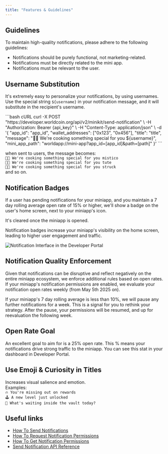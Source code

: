 ```yaml
---
title: "Features & Guidelines"
---
```


## Guidelines

To maintain high-quality notifications, please adhere to the following guidelines:

- Notifications should be purely functional, not marketing-related.
- Notifications must be directly related to the mini app.
- Notifications must be relevant to the user.

## Username Substitution

It's extremely easy to personalize your notifications, by using usernames.
Use the special string `${username}` in your notification message, and it will substitute in
the recipient's username.

<CodeGroup>
```bash cURL
curl -X POST "https://developer.worldcoin.org/api/v2/minikit/send-notification" \
    -H "Authorization: Bearer {api_key}" \
    -H "Content-Type: application/json" \
    -d '{
          "app_id": "app_id", 
          "wallet_addresses": ["0x123", "0x456"], 
          "title": "title", 
          "message": "🧑‍🍳 We're cooking something special for you ${username}", 
          "mini_app_path": "worldapp://mini-app?app_id=[app_id]&path=[path]"
        }'
```
</CodeGroup>

when sent to users, the message becomes:  
`🧑‍🍳 We're cooking something special for you mistico`  
`🧑‍🍳 We're cooking something special for you tute`  
`🧑‍🍳 We're cooking something special for you struck`  
and so on.

<div style={{ display: 'flex', alignItems: 'flex-start', gap: '10px' }}> 
<div>

## Notification Badges

If a user has pending notifications for your miniapp, and you maintain
a 7 day rolling average open rate of 15% or higher, we'll show a badge on the user's home screen,
next to your miniapp's icon.

It's cleared once the miniapp is opened.

Notification badges increase your miniapp's visibility on the home screen, leading to higher user engagement and traffic.

</div>

<div style={{ maxWidth: '30%' }}>
<img src="/images/docs/mini-apps/notifications/notification-badges.jpg" alt="Notification Interface in the Developer Portal" />
</div>
</div>

## Notification Quality Enforcement

Given that notifications can be disruptive and reflect negatively on the entire miniapp ecosystem,
we enforce additional rules based on open rates. If your miniapp's notification permissions are enabled,
we evaluate your notification open rates weekly (from May 5th 2025 on).

If your miniapp's 7 day rolling average is less than 10%, we will pause any further notifications for a week.
This is a signal for you to rethink your strategy. After the pause, your permissions will be resumed,
and up for reevaluation the following week.

## Open Rate Goal

An excellent goal to aim for is a 25% open rate. This % means your notifications drive strong traffic to the miniapp.
You can see this stat in your dashboard in Developer Portal.

## Use Emoji & Curiosity in Titles

Increases visual salience and emotion.  
Examples:  
`🔥 You're missing out on rewards`  
`🕹️ A new level just unlocked`  
`🤔 What's waiting inside the vault today?`  

## Useful links

- [How To Send Notifications](/mini-apps/notifications/how-to-send-notifications)
- [How To Request Notification Permissions](/mini-apps/commands/request-permission)
- [How To Get Notification Permissions](/mini-apps/commands/get-permissions)
- [Send Notification API Reference](/mini-apps/reference/api#send-notification)